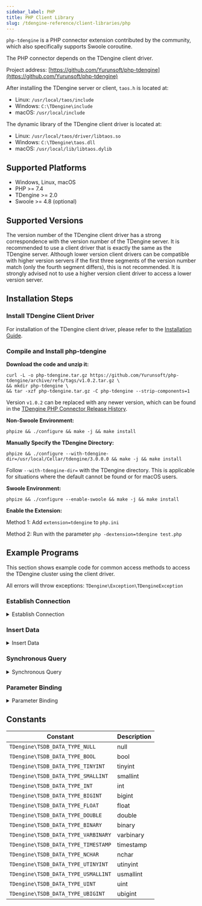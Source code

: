 ```yaml
---
sidebar_label: PHP
title: PHP Client Library
slug: /tdengine-reference/client-libraries/php
---
```


`php-tdengine` is a PHP connector extension contributed by the community, which also specifically supports Swoole coroutine.

The PHP connector depends on the TDengine client driver.

Project address: [https://github.com/Yurunsoft/php-tdengine](https://github.com/Yurunsoft/php-tdengine)

After installing the TDengine server or client, `taos.h` is located at:

- Linux: `/usr/local/taos/include`
- Windows: `C:\TDengine\include`
- macOS: `/usr/local/include`

The dynamic library of the TDengine client driver is located at:

- Linux: `/usr/local/taos/driver/libtaos.so`
- Windows: `C:\TDengine\taos.dll`
- macOS: `/usr/local/lib/libtaos.dylib`

## Supported Platforms

- Windows, Linux, macOS
- PHP >= 7.4
- TDengine >= 2.0
- Swoole >= 4.8 (optional)

## Supported Versions

The version number of the TDengine client driver has a strong correspondence with the version number of the TDengine server. It is recommended to use a client driver that is exactly the same as the TDengine server. Although lower version client drivers can be compatible with higher version servers if the first three segments of the version number match (only the fourth segment differs), this is not recommended. It is strongly advised not to use a higher version client driver to access a lower version server.

## Installation Steps

### Install TDengine Client Driver

For installation of the TDengine client driver, please refer to the [Installation Guide](../#installing-client-drivers).

### Compile and Install php-tdengine

**Download the code and unzip it:**

```shell
curl -L -o php-tdengine.tar.gz https://github.com/Yurunsoft/php-tdengine/archive/refs/tags/v1.0.2.tar.gz \
&& mkdir php-tdengine \
&& tar -xzf php-tdengine.tar.gz -C php-tdengine --strip-components=1
```

Version `v1.0.2` can be replaced with any newer version, which can be found in the [TDengine PHP Connector Release History](https://github.com/Yurunsoft/php-tdengine/releases).

**Non-Swoole Environment:**

```shell
phpize && ./configure && make -j && make install
```

**Manually Specify the TDengine Directory:**

```shell
phpize && ./configure --with-tdengine-dir=/usr/local/Cellar/tdengine/3.0.0.0 && make -j && make install
```

Follow `--with-tdengine-dir=` with the TDengine directory.
This is applicable for situations where the default cannot be found or for macOS users.

**Swoole Environment:**

```shell
phpize && ./configure --enable-swoole && make -j && make install
```

**Enable the Extension:**

Method 1: Add `extension=tdengine` to `php.ini`

Method 2: Run with the parameter `php -dextension=tdengine test.php`

## Example Programs

This section shows example code for common access methods to access the TDengine cluster using the client driver.

All errors will throw exceptions: `TDengine\Exception\TDengineException`

### Establish Connection

<details>
<summary>Establish Connection</summary>

```c
{{#include docs/examples/php/connect.php}}
```

</details>

### Insert Data

<details>
<summary>Insert Data</summary>

```c
{{#include docs/examples/php/insert.php}}
```

</details>

### Synchronous Query

<details>
<summary>Synchronous Query</summary>

```c
{{#include docs/examples/php/query.php}}
```

</details>

### Parameter Binding

<details>
<summary>Parameter Binding</summary>

```c
{{#include docs/examples/php/insert_stmt.php}}
```

</details>

## Constants

| Constant                            | Description |
| ----------------------------------- | ----------- |
| `TDengine\TSDB_DATA_TYPE_NULL`      | null        |
| `TDengine\TSDB_DATA_TYPE_BOOL`      | bool        |
| `TDengine\TSDB_DATA_TYPE_TINYINT`   | tinyint     |
| `TDengine\TSDB_DATA_TYPE_SMALLINT`  | smallint    |
| `TDengine\TSDB_DATA_TYPE_INT`       | int         |
| `TDengine\TSDB_DATA_TYPE_BIGINT`    | bigint      |
| `TDengine\TSDB_DATA_TYPE_FLOAT`     | float       |
| `TDengine\TSDB_DATA_TYPE_DOUBLE`    | double      |
| `TDengine\TSDB_DATA_TYPE_BINARY`    | binary      |
| `TDengine\TSDB_DATA_TYPE_VARBINARY` | varbinary   |
| `TDengine\TSDB_DATA_TYPE_TIMESTAMP` | timestamp   |
| `TDengine\TSDB_DATA_TYPE_NCHAR`     | nchar       |
| `TDengine\TSDB_DATA_TYPE_UTINYINT`  | utinyint    |
| `TDengine\TSDB_DATA_TYPE_USMALLINT` | usmallint   |
| `TDengine\TSDB_DATA_TYPE_UINT`      | uint        |
| `TDengine\TSDB_DATA_TYPE_UBIGINT`   | ubigint     |
